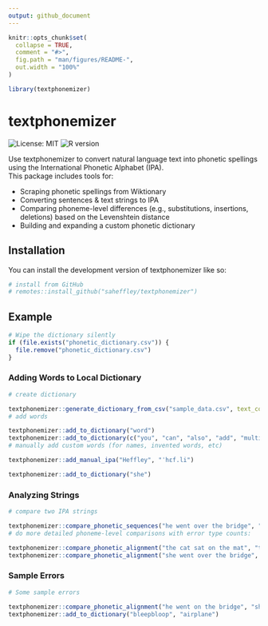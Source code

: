 ```yaml
---
output: github_document
---
```


<!-- README.md is generated from README.Rmd. Please edit that file -->

```r
knitr::opts_chunk$set(
  collapse = TRUE,
  comment = "#>",
  fig.path = "man/figures/README-",
  out.width = "100%"
)

library(textphonemizer)
```

# textphonemizer

<!-- badges: start -->
![License: MIT](https://img.shields.io/badge/license-MIT-blue.svg)
![R version](https://img.shields.io/badge/R-4.0%2B-success)
<!-- badges: end -->

Use textphonemizer to convert natural language text into phonetic spellings using the International Phonetic Alphabet (IPA).  
This package includes tools for:

* Scraping phonetic spellings from Wiktionary
* Converting sentences & text strings to IPA
* Comparing phoneme-level differences (e.g., substitutions, insertions, deletions) based on the Levenshtein distance
* Building and expanding a custom phonetic dictionary

## Installation

You can install the development version of textphonemizer like so:

``` r
# install from GitHub
# remotes::install_github("saheffley/textphonemizer")
```

## Example

```r
# Wipe the dictionary silently
if (file.exists("phonetic_dictionary.csv")) {
  file.remove("phonetic_dictionary.csv")
}
```

### Adding Words to Local Dictionary
```r
# create dictionary

textphonemizer::generate_dictionary_from_csv("sample_data.csv", text_columns = c("auto_transcript", "manual_transcript"))
# add words

textphonemizer::add_to_dictionary("word")
textphonemizer::add_to_dictionary(c("you", "can", "also", "add", "multiple", "words", "at", "once"))
# manually add custom words (for names, invented words, etc)

textphonemizer::add_manual_ipa("Heffley", "ˈhɛf.li")
```

```r
textphonemizer::add_to_dictionary("she")
```

### Analyzing Strings
```r
# compare two IPA strings

textphonemizer::compare_phonetic_sequences("he went over the bridge", "he went over the ridge")
# do more detailed phoneme-level comparisons with error type counts:

textphonemizer::compare_phonetic_alignment("the cat sat on the mat", "the cat sat in the mat")
textphonemizer::compare_phonetic_alignment("she went over the bridge", "he went over the ridge")
```

### Sample Errors
```r
# Some sample errors

textphonemizer::compare_phonetic_alignment("he went on the bridge", "she went on the barge")
textphonemizer::add_to_dictionary("bleepbloop", "airplane")

```
